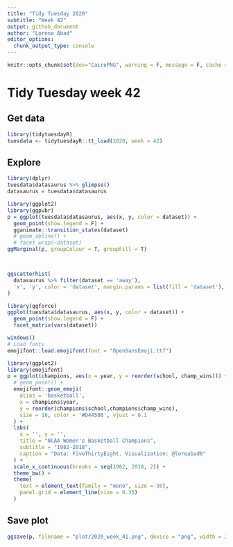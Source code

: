 ```yaml
---
title: "Tidy Tuesday 2020"
subtitle: "Week 42"
output: github_document
author: "Lorena Abad"
editor_options: 
  chunk_output_type: console
---
```


```r
knitr::opts_chunk$set(dev="CairoPNG", warning = F, message = F, cache = F, fig.showtext = T)
```

# Tidy Tuesday week 42

## Get data

```r
library(tidytuesdayR)
tuesdata <- tidytuesdayR::tt_load(2020, week = 42)
```

## Explore

```r
library(dplyr)
tuesdata$datasaurus %>% glimpse()
datasaurus = tuesdata$datasaurus
```


```r
library(ggplot2)
library(ggpubr)
p = ggplot(tuesdata$datasaurus, aes(x, y, color = dataset)) +
  geom_point(show.legend = F) +
  gganimate::transition_states(dataset)
  # geom_abline() +
  # facet_wrap(~dataset)
ggMarginal(p, groupColour = T, groupFill = T)



ggscatterhist(
  datasaurus %>% filter(dataset == 'away'), 
  'x', 'y', color = 'dataset', margin.params = list(fill = 'dataset'), legend = 'none' 
) 

library(ggforce)
ggplot(tuesdata$datasaurus, aes(x, y, color = dataset)) +
  geom_point(show.legend = F) +
  facet_matrix(vars(dataset))
```

```r
windows()
# Load fonts
emojifont::load.emojifont(font = "OpenSansEmoji.ttf")
```


```r
library(ggplot2)
library(emojifont)
p = ggplot(champions, aes(x = year, y = reorder(school, champ_wins))) +
  # geom_point() +
  emojifont::geom_emoji(
    alias = 'basketball',
    x = champions$year,
    y = reorder(champions$school,champions$champ_wins),
    size = 16, color = '#D44500', vjust = 0.1
  ) +
  labs(
    x = '', y = '',
    title = "NCAA Women's Basketball Champions", 
    subtitle = "1982-2018",
    caption = "Data: FiveThirtyEight. Visualization: @loreabad6"
  ) +
  scale_x_continuous(breaks = seq(1982, 2018, 2)) +
  theme_bw() +
  theme(
    text = element_text(family = "mono", size = 30),
    panel.grid = element_line(size = 0.35)
  )
```

## Save plot
```r
ggsave(p, filename = "plot/2020_week_41.png", device = "png", width = 25, height = 12, units = "cm", dpi = 300)
```